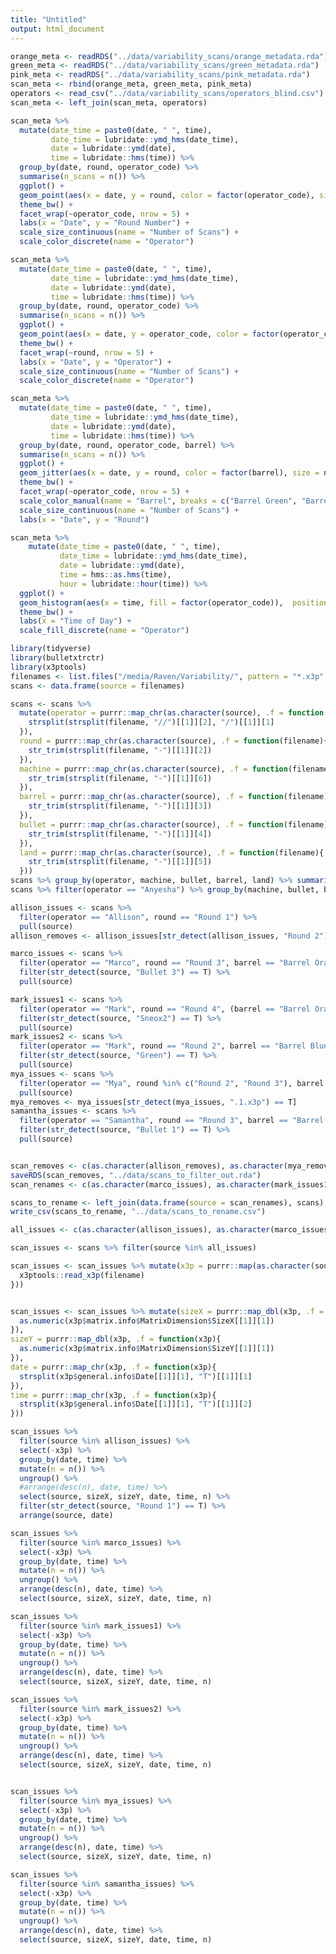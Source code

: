 ```yaml
---
title: "Untitled"
output: html_document
---
```


```r
orange_meta <- readRDS("../data/variability_scans/orange_metadata.rda")
green_meta <- readRDS("../data/variability_scans/green_metadata.rda")
pink_meta <- readRDS("../data/variability_scans/pink_metadata.rda")
scan_meta <- rbind(orange_meta, green_meta, pink_meta)
operators <- read_csv("../data/variability_scans/operators_blind.csv")
scan_meta <- left_join(scan_meta, operators)

scan_meta %>%
  mutate(date_time = paste0(date, " ", time),
         date_time = lubridate::ymd_hms(date_time), 
         date = lubridate::ymd(date), 
         time = lubridate::hms(time)) %>%
  group_by(date, round, operator_code) %>%
  summarise(n_scans = n()) %>%
  ggplot() + 
  geom_point(aes(x = date, y = round, color = factor(operator_code), size = n_scans), alpha = 0.7) + 
  theme_bw() + 
  facet_wrap(~operator_code, nrow = 5) + 
  labs(x = "Date", y = "Round Number") + 
  scale_size_continuous(name = "Number of Scans") + 
  scale_color_discrete(name = "Operator")

scan_meta %>%
  mutate(date_time = paste0(date, " ", time),
         date_time = lubridate::ymd_hms(date_time), 
         date = lubridate::ymd(date), 
         time = lubridate::hms(time)) %>%
  group_by(date, round, operator_code) %>%
  summarise(n_scans = n()) %>%
  ggplot() + 
  geom_point(aes(x = date, y = operator_code, color = factor(operator_code), size = n_scans), alpha = 0.7) + 
  theme_bw() + 
  facet_wrap(~round, nrow = 5) + 
  labs(x = "Date", y = "Operator") + 
  scale_size_continuous(name = "Number of Scans") + 
  scale_color_discrete(name = "Operator")
```


```r
scan_meta %>%
  mutate(date_time = paste0(date, " ", time),
         date_time = lubridate::ymd_hms(date_time), 
         date = lubridate::ymd(date), 
         time = lubridate::hms(time)) %>%
  group_by(date, round, operator_code, barrel) %>%
  summarise(n_scans = n()) %>%
  ggplot() + 
  geom_jitter(aes(x = date, y = round, color = factor(barrel), size = n_scans), alpha = 0.7) + 
  theme_bw() + 
  facet_wrap(~operator_code, nrow = 5) + 
  scale_color_manual(name = "Barrel", breaks = c("Barrel Green", "Barrel Orange", "Barrel Pink"), values = c("forestgreen", "darkorange1", "hotpink3")) + 
  scale_size_continuous(name = "Number of Scans") + 
  labs(x = "Date", y = "Round") 
```


```r
scan_meta %>%
    mutate(date_time = paste0(date, " ", time),
           date_time = lubridate::ymd_hms(date_time), 
           date = lubridate::ymd(date), 
           time = hms::as.hms(time), 
           hour = lubridate::hour(time)) %>%
  ggplot() + 
  geom_histogram(aes(x = time, fill = factor(operator_code)),  position = "identity", alpha = 0.6) +
  theme_bw() + 
  labs(x = "Time of Day") + 
  scale_fill_discrete(name = "Operator")
```


```r
library(tidyverse)
library(bulletxtrctr)
library(x3ptools)
filenames <- list.files("/media/Raven/Variability/", pattern = "*.x3p", full.names = T, recursive = T)
scans <- data.frame(source = filenames)

scans <- scans %>%
  mutate(operator = purrr::map_chr(as.character(source), .f = function(filename){
    strsplit(strsplit(filename, "//")[[1]][2], "/")[[1]][1]
  }),
  round = purrr::map_chr(as.character(source), .f = function(filename){
    str_trim(strsplit(filename, "-")[[1]][2])
  }), 
  machine = purrr::map_chr(as.character(source), .f = function(filename){
    str_trim(strsplit(filename, "-")[[1]][6])
  }), 
  barrel = purrr::map_chr(as.character(source), .f = function(filename){
    str_trim(strsplit(filename, "-")[[1]][3])
  }), 
  bullet = purrr::map_chr(as.character(source), .f = function(filename){
    str_trim(strsplit(filename, "-")[[1]][4])
  }), 
  land = purrr::map_chr(as.character(source), .f = function(filename){
    str_trim(strsplit(filename, "-")[[1]][5])
  }))
scans %>% group_by(operator, machine, bullet, barrel, land) %>% summarise(n= n())
scans %>% filter(operator == "Anyesha") %>% group_by(machine, bullet, barrel, land) %>% summarise(n = n())

allison_issues <- scans %>% 
  filter(operator == "Allison", round == "Round 1") %>% 
  pull(source)
allison_removes <- allison_issues[str_detect(allison_issues, "Round 2") == T]

marco_issues <- scans %>% 
  filter(operator == "Marco", round == "Round 3", barrel == "Barrel Orange", bullet == "Bullet 2", machine == "Sneox2") %>% 
  filter(str_detect(source, "Bullet 3") == T) %>%
  pull(source)

mark_issues1 <- scans %>%
  filter(operator == "Mark", round == "Round 4", (barrel == "Barrel Orange" | barrel == "Barrel Pink"), machine == "Sneox1") %>%
  filter(str_detect(source, "Sneox2") == T) %>%
  pull(source)
mark_issues2 <- scans %>% 
  filter(operator == "Mark", round == "Round 2", barrel == "Barrel Blue", machine == "Sneox1") %>% 
  filter(str_detect(source, "Green") == T) %>%
  pull(source)
mya_issues <- scans %>% 
  filter(operator == "Mya", round %in% c("Round 2", "Round 3"), barrel != "Barrel Blue") %>% 
  pull(source)
mya_removes <- mya_issues[str_detect(mya_issues, ".1.x3p") == T]
samantha_issues <- scans %>% 
  filter(operator == "Samantha", round == "Round 3", barrel == "Barrel Orange", bullet == "Bullet 3", machine == "Sneox2") %>%
  filter(str_detect(source, "Bullet 1") == T) %>%
  pull(source)


scan_removes <- c(as.character(allison_removes), as.character(mya_removes)) 
saveRDS(scan_removes, "../data/scans_to_filter_out.rda")
scan_renames <- c(as.character(marco_issues), as.character(mark_issues1), as.character(mark_issues2), as.character(samantha_issues))

scans_to_rename <- left_join(data.frame(source = scan_renames), scans)
write_csv(scans_to_rename, "../data/scans_to_rename.csv")

all_issues <- c(as.character(allison_issues), as.character(marco_issues), as.character(mark_issues1), as.character(mark_issues2), as.character(mya_issues), as.character(samantha_issues))

scan_issues <- scans %>% filter(source %in% all_issues)

scan_issues <- scan_issues %>% mutate(x3p = purrr::map(as.character(source), .f = function(filename){
  x3ptools::read_x3p(filename)
}))


scan_issues <- scan_issues %>% mutate(sizeX = purrr::map_dbl(x3p, .f = function(x3p){
  as.numeric(x3p$matrix.info$MatrixDimension$SizeX[[1]][1])
}), 
sizeY = purrr::map_dbl(x3p, .f = function(x3p){
  as.numeric(x3p$matrix.info$MatrixDimension$SizeY[[1]][1])
}), 
date = purrr::map_chr(x3p, .f = function(x3p){
  strsplit(x3p$general.info$Date[[1]][1], "T")[[1]][1]
}),
time = purrr::map_chr(x3p, .f = function(x3p){
  strsplit(x3p$general.info$Date[[1]][1], "T")[[1]][2]
}))

scan_issues %>% 
  filter(source %in% allison_issues) %>% 
  select(-x3p) %>% 
  group_by(date, time) %>%
  mutate(n = n()) %>%
  ungroup() %>%
  #arrange(desc(n), date, time) %>%
  select(source, sizeX, sizeY, date, time, n) %>%
  filter(str_detect(source, "Round 1") == T) %>%
  arrange(source, date)

scan_issues %>% 
  filter(source %in% marco_issues) %>% 
  select(-x3p) %>% 
  group_by(date, time) %>%
  mutate(n = n()) %>%
  ungroup() %>%
  arrange(desc(n), date, time) %>%
  select(source, sizeX, sizeY, date, time, n) 

scan_issues %>% 
  filter(source %in% mark_issues1) %>%
  select(-x3p) %>%
  group_by(date, time) %>% 
  mutate(n = n()) %>%
  ungroup() %>%
  arrange(desc(n), date, time) %>%
  select(source, sizeX, sizeY, date, time, n)

scan_issues %>% 
  filter(source %in% mark_issues2) %>%
  select(-x3p) %>%
  group_by(date, time) %>% 
  mutate(n = n()) %>%
  ungroup() %>%
  arrange(desc(n), date, time) %>%
  select(source, sizeX, sizeY, date, time, n)


scan_issues %>% 
  filter(source %in% mya_issues) %>%
  select(-x3p) %>%
  group_by(date, time) %>% 
  mutate(n = n()) %>%
  ungroup() %>%
  arrange(desc(n), date, time) %>%
  select(source, sizeX, sizeY, date, time, n)

scan_issues %>% 
  filter(source %in% samantha_issues) %>%
  select(-x3p) %>%
  group_by(date, time) %>% 
  mutate(n = n()) %>%
  ungroup() %>%
  arrange(desc(n), date, time) %>%
  select(source, sizeX, sizeY, date, time, n)

```